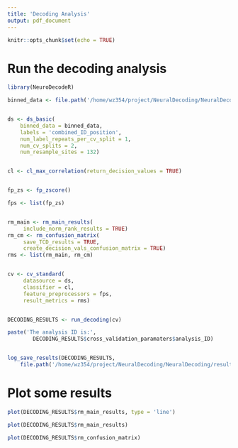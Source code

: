 ```yaml
---
title: 'Decoding Analysis'
output: pdf_document
---
```



```r


knitr::opts_chunk$set(echo = TRUE)


```





# Run the decoding analysis 


```r

library(NeuroDecodeR)

binned_data <- file.path('/home/wz354/project/NeuralDecoding/NeuralDecoding/data/binned/ZD_150bins_50sampled.Rda') 


ds <- ds_basic(
	binned_data = binned_data,
	labels = 'combined_ID_position',
	num_label_repeats_per_cv_split = 1,
	num_cv_splits = 2,
	num_resample_sites = 132) 


cl <- cl_max_correlation(return_decision_values = TRUE) 


fp_zs <- fp_zscore()

fps <- list(fp_zs) 


rm_main <- rm_main_results(
	 include_norm_rank_results = TRUE)
rm_cm <- rm_confusion_matrix(
	 save_TCD_results = TRUE,
	 create_decision_vals_confusion_matrix = TRUE)
rms <- list(rm_main, rm_cm)


cv <- cv_standard(
	 datasource = ds,
	 classifier = cl, 
	 feature_preprocessors = fps,
	 result_metrics = rms) 


DECODING_RESULTS <- run_decoding(cv)

paste('The analysis ID is:',
        DECODING_RESULTS$cross_validation_paramaters$analysis_ID)


log_save_results(DECODING_RESULTS, 
	file.path('/home/wz354/project/NeuralDecoding/NeuralDecoding/results', 'decoding_results', 'decoding_result_files', ''))


```





# Plot some results 


```r

plot(DECODING_RESULTS$rm_main_results, type = 'line') 

plot(DECODING_RESULTS$rm_main_results) 

plot(DECODING_RESULTS$rm_confusion_matrix) 

```



